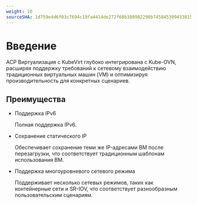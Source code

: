 ```yaml
---
weight: 10
sourceSHA: 1d759e4d6f03c7694c19fa4414de272f68b380982290b745845309433815a5c8
---
```


# Введение

ACP Виртуализация с KubeVirt глубоко интегрирована с Kube-OVN, расширяя поддержку требований к сетевому взаимодействию традиционных виртуальных машин (VM) и оптимизируя производительность для конкретных сценариев.

## Преимущества

- Поддержка IPv6

  Полная поддержка IPv6.

- Сохранение статического IP

  Обеспечивает сохранение теми же IP-адресами ВМ после перезагрузки, что соответствует традиционным шаблонам использования ВМ.

- Поддержка многоуровневого сетевого режима

  Поддерживает несколько сетевых режимов, таких как контейнерные сети и SR-IOV, что соответствует разнообразным пользовательским сценариям.

